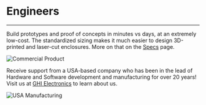 # Engineers

---

Build prototypes and proof of concepts in minutes vs days, at an extremely low-cost. The standardized sizing makes it much easier to design 3D-printed and laser-cut enclosures. More on that on the [Specs](./specs) page.

![Commercial Product](pathname:///img/commercial-product.png)

Receive support from a USA-based company who has been in the lead of Hardware and Software development and manufacturing for over 20 years! Visit us at [GHI Electronics](https://www.ghielectronics.com/) to learn about us.

![USA Manufacturing](pathname:///img/usa-mfg.png)
